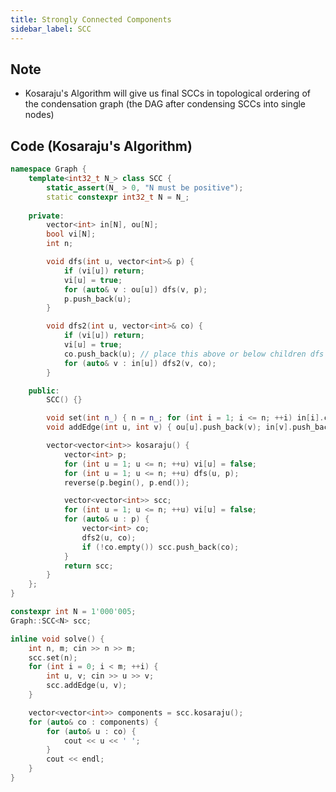 ```yaml
---
title: Strongly Connected Components
sidebar_label: SCC
---
```


## Note

- Kosaraju's Algorithm will give us final SCCs in topological ordering of the condensation graph (the DAG after condensing SCCs into single nodes)

## Code (Kosaraju's Algorithm)

```cpp
namespace Graph {
    template<int32_t N_> class SCC {
        static_assert(N_ > 0, "N must be positive");
        static constexpr int32_t N = N_;
    
    private:
        vector<int> in[N], ou[N];
        bool vi[N];
        int n;

        void dfs(int u, vector<int>& p) {
            if (vi[u]) return;
            vi[u] = true;
            for (auto& v : ou[u]) dfs(v, p);
            p.push_back(u);
        }

        void dfs2(int u, vector<int>& co) {
            if (vi[u]) return;
            vi[u] = true;
            co.push_back(u); // place this above or below children dfs as you wish
            for (auto& v : in[u]) dfs2(v, co);
        }

    public:
        SCC() {}

        void set(int n_) { n = n_; for (int i = 1; i <= n; ++i) in[i].clear(), ou[i].clear(); }
        void addEdge(int u, int v) { ou[u].push_back(v); in[v].push_back(u); }

        vector<vector<int>> kosaraju() {
            vector<int> p;
            for (int u = 1; u <= n; ++u) vi[u] = false;
            for (int u = 1; u <= n; ++u) dfs(u, p);
            reverse(p.begin(), p.end());

            vector<vector<int>> scc;
            for (int u = 1; u <= n; ++u) vi[u] = false;
            for (auto& u : p) {
                vector<int> co;
                dfs2(u, co);
                if (!co.empty()) scc.push_back(co);
            }
            return scc;
        }
    };
}

constexpr int N = 1'000'005;
Graph::SCC<N> scc;

inline void solve() {
    int n, m; cin >> n >> m;
    scc.set(n);
    for (int i = 0; i < m; ++i) {
        int u, v; cin >> u >> v;
        scc.addEdge(u, v);
    }

    vector<vector<int>> components = scc.kosaraju();
    for (auto& co : components) {
        for (auto& u : co) {
            cout << u << ' ';
        }
        cout << endl;
    }
}
```
